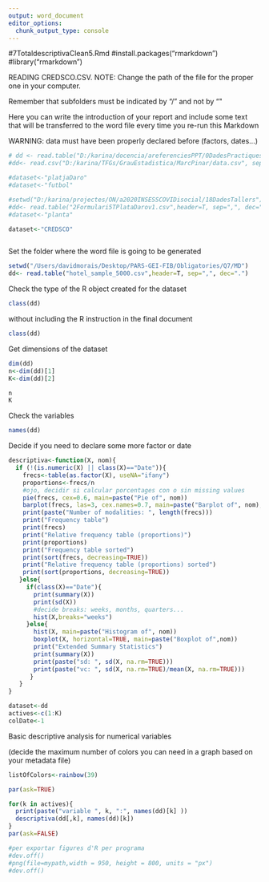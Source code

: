 ```yaml
---
output: word_document
editor_options: 
  chunk_output_type: console
---
```

#7TotaldescriptivaClean5.Rmd
#install.packages("rmarkdown")
#library("rmarkdown")

READING CREDSCO.CSV. NOTE: Change the path of the file for the proper one in your computer. 

Remember that subfolders must be indicated by "/" and not by "\"

Here you can write the introduction of your report and include some text that will be transferred to the word file every time you re-run this Markdown

WARNING: data must have been properly declared before (factors, dates...)
```r
# dd <- read.table("D:/karina/docencia/areferenciesPPT/0DadesPractiques/CREDSCO/credscoCategoriques2.csv",header=T, sep=";", dec=",")
#dd<- read.csv("D:/karina/TFGs/GrauEstadistica/MarcPinar/data.csv", sep=";")

#dataset<-"platjaDaro"
#dataset<-"futbol"

#setwd("D:/karina/projectes/ON/a2020INSESSCOVIDisocial/18DadesTallers")
#dd<- read.table("2Formulari5TPlataDarov1.csv",header=T, sep=",", dec=".", na.strings="*");
#dataset<-"planta"

dataset<-"CREDSCO"



```

Set the folder where the word file is going to be generated
```r

setwd("/Users/davidmorais/Desktop/PARS-GEI-FIB/Obligatories/Q7/MD")
dd<- read.table("hotel_sample_5000.csv",header=T, sep=",", dec=".")

```  

Check the type of the R object created for the dataset

```r
class(dd)
```

without including the R instruction in the final document

```r
class(dd)
```

Get dimensions of the dataset
```r
dim(dd)
n<-dim(dd)[1]
K<-dim(dd)[2]

n
K
```
Check the variables 

```r
names(dd)
```
Decide if you need to declare some more factor or date

```r

descriptiva<-function(X, nom){
  if (!(is.numeric(X) || class(X)=="Date")){ 
    frecs<-table(as.factor(X), useNA="ifany")
    proportions<-frecs/n
    #ojo, decidir si calcular porcentages con o sin missing values
    pie(frecs, cex=0.6, main=paste("Pie of", nom))
    barplot(frecs, las=3, cex.names=0.7, main=paste("Barplot of", nom), col=listOfColors)
    print(paste("Number of modalities: ", length(frecs)))
    print("Frequency table")
    print(frecs)
    print("Relative frequency table (proportions)")
    print(proportions)
    print("Frequency table sorted")
    print(sort(frecs, decreasing=TRUE))
    print("Relative frequency table (proportions) sorted")
    print(sort(proportions, decreasing=TRUE))
   }else{
     if(class(X)=="Date"){
       print(summary(X))
       print(sd(X))
       #decide breaks: weeks, months, quarters...
       hist(X,breaks="weeks")
     }else{
       hist(X, main=paste("Histogram of", nom))
       boxplot(X, horizontal=TRUE, main=paste("Boxplot of",nom))
       print("Extended Summary Statistics")
       print(summary(X))
       print(paste("sd: ", sd(X, na.rm=TRUE)))
       print(paste("vc: ", sd(X, na.rm=TRUE)/mean(X, na.rm=TRUE)))
      }
   }
}

dataset<-dd
actives<-c(1:K)
colDate<-1

```


Basic descriptive analysis for numerical variables

(decide the maximum number of colors you can need in a graph based on your metadata file)
```r
listOfColors<-rainbow(39)

par(ask=TRUE)

for(k in actives){
  print(paste("variable ", k, ":", names(dd)[k] ))
  descriptiva(dd[,k], names(dd)[k])
}
par(ask=FALSE)

#per exportar figures d'R per programa
#dev.off()
#png(file=mypath,width = 950, height = 800, units = "px")
#dev.off()

```
